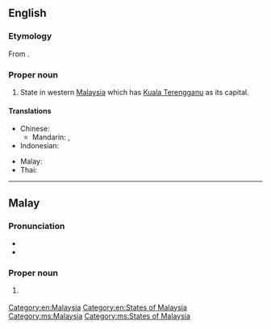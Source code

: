 ==English==
{{wikipedia}}

===Etymology===
From {{etyl|ms}} {{term|Terengganu|lang=ms}}.

===Proper noun===
{{en-proper noun}}

# State in western [[Malaysia]] which has [[Kuala Terengganu]] as its capital.

====Translations====
{{trans-top|state in Malaysia}}
* Chinese:
** Mandarin: {{t|cmn|登嘉楼|tr=Dēngjiālóu}}, {{t|cmn|登嘉樓|tr=Dēngjiālóu}}
* Indonesian: {{t|ms|Terengganu}}
{{trans-mid}}
* Malay: {{t|ms|Terengganu}}
* Thai: {{t|th|ตรังกานู|tr=Trangkanu}}
{{trans-bottom}}

[[Category:en:Malaysia]]
[[Category:en:States of Malaysia]]

----

==Malay==
{{wikipedia|lang=ms}}

===Pronunciation===
* {{IPA|/tərəŋganu/|lang=ms}}
* {{rhymes|anu|nu|u|lang=ms}}

===Proper noun===
{{head|ms|proper noun}}

# {{l|en|Terengganu}} {{qualifier|state in Malaysia}}

[[Category:ms:Malaysia]]
[[Category:ms:States of Malaysia]]